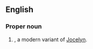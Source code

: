 ==English==

===Proper noun===
{{en-proper noun}}

# {{given name|en|female|from=Germanic languages}}, a modern variant of [[Jocelyn]].